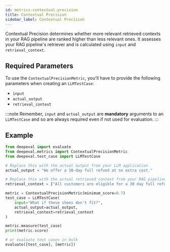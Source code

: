 ```yaml
---
id: metrics-contextual-precision
title: Contextual Precision
sidebar_label: Contextual Precision
---
```


Contextual Precision determines whether more relevant retrieved contexts in your RAG pipeline are ranked higher than less relevant ones. It assesses your RAG pipeline's retriever and is calculated using `input` and `retrieval_context`.

## Required Parameters

To use the `ContextualPrecisionMetric`, you'll have to provide the following parameters when creating an `LLMTestCase`:

- `input`
- `actual_output`
- `retrieval_context`

:::note
Remember, `input` and `actual_output` are **mandatory** arguments to an `LLMTestCase` and so are always required even if not used for evaluation.
:::

## Example

```python
from deepeval import evaluate
from deepeval.metrics import ContextualPrecisionMetric
from deepeval.test_case import LLMTestCase

# Replace this with the actual output from your LLM application
actual_output = "We offer a 30-day full refund at no extra cost."

# Replace this with the actual retrieved context from your RAG pipeline
retrieval_context = ["All customers are eligible for a 30 day full refund at no extra cost."]

metric = ContextualPrecisionMetric(minimum_score=0.7)
test_case = LLMTestCase(
    input="What if these shoes don't fit?",
    actual_output=actual_output,
    retrieval_context=retrieval_context
)

metric.measure(test_case)
print(metric.score)

# or evaluate test cases in bulk
evaluate([test_case], [metric])
```
